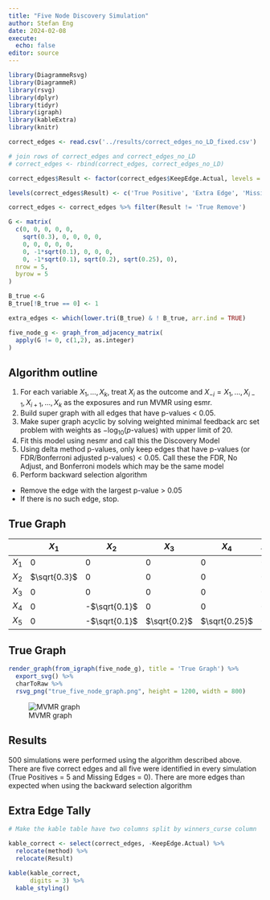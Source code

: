 ```yaml
---
title: "Five Node Discovery Simulation"
author: Stefan Eng
date: 2024-02-08
execute:
  echo: false
editor: source
---
```


```r
library(DiagrammeRsvg)
library(DiagrammeR)
library(rsvg)
library(dplyr)
library(tidyr)
library(igraph)
library(kableExtra)
library(knitr)

correct_edges <- read.csv('../results/correct_edges_no_LD_fixed.csv')

# join rows of correct_edges and correct_edges_no_LD
# correct_edges <- rbind(correct_edges, correct_edges_no_LD)

correct_edges$Result <- factor(correct_edges$KeepEdge.Actual, levels = c('TRUE.TRUE', 'TRUE.FALSE', 'FALSE.TRUE', 'FALSE.FALSE'))

levels(correct_edges$Result) <- c('True Positive', 'Extra Edge', 'Missing Edge', 'True Remove')

correct_edges <- correct_edges %>% filter(Result != 'True Remove')

G <- matrix(
  c(0, 0, 0, 0, 0,
    sqrt(0.3), 0, 0, 0, 0,
    0, 0, 0, 0, 0,
    0, -1*sqrt(0.1), 0, 0, 0,
    0, -1*sqrt(0.1), sqrt(0.2), sqrt(0.25), 0),
  nrow = 5,
  byrow = 5
)

B_true <-G
B_true[!B_true == 0] <- 1

extra_edges <- which(lower.tri(B_true) & ! B_true, arr.ind = TRUE)

five_node_g <- graph_from_adjacency_matrix(
  apply(G != 0, c(1,2), as.integer)
)
```

## Algorithm outline

1. For each variable $X_1,\ldots, X_k$, treat $X_i$ as the outcome and $X_{-i} = X_1, \ldots, X_{i - 1}, X_{i + 1}, \ldots, X_{k}$ as the exposures and run MVMR using esmr.
2. Build super graph with all edges that have p-values < 0.05.
3. Make super graph acyclic by solving weighted minimal feedback arc set problem with weights as $-\text{log}_{10}(p\text{-values})$ with upper limit of 20.
4. Fit this model using nesmr and call this the Discovery Model
5. Using delta method p-values, only keep edges that have p-values (or FDR/Bonferroni adjusted p-values) < 0.05. Call these the FDR, No Adjust, and Bonferroni models which may be the same model
6. Perform backward selection algorithm
  - Remove the edge with the largest p-value > 0.05
  - If there is no such edge, stop.

## True Graph

| |$X_1$ |$X_2$|$X_3$|$X_4$|$X_5$|
|------ |------|-------|------|-----|---|
|$X_1$ | 0 | 0  | 0 | 0 | 0 |
|$X_2$ | $\sqrt{0.3}$ | 0  | 0 | 0 | 0 |
|$X_3$ | 0 | 0  | 0 | 0 | 0 |
|$X_4$ | 0 | -$\sqrt{0.1}$ | 0 | 0 | 0 |
|$X_5$ | 0 | -$\sqrt{0.1}$ | $\sqrt{0.2}$ | $\sqrt{0.25}$ | 0 |

## True Graph

```r
render_graph(from_igraph(five_node_g), title = 'True Graph') %>%
  export_svg() %>%
  charToRaw %>% 
  rsvg_png("true_five_node_graph.png", height = 1200, width = 800)
```

![MVMR graph](true_five_node_graph.png)
  
## Results

500 simulations were performed using the algorithm described above.
There are five correct edges and all five were identified in every simulation (True Positives = 5 and Missing Edges = 0).
There are more edges than expected when using the backward selection algorithm

## Extra Edge Tally

```r
# Make the kable table have two columns split by winners_curse column

kable_correct <- select(correct_edges, -KeepEdge.Actual) %>%
  relocate(method) %>%
  relocate(Result)

kable(kable_correct,
      digits = 3) %>%
  kable_styling()
```
